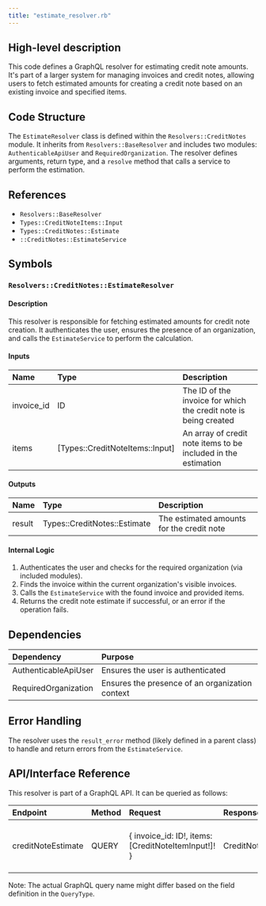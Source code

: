```yaml
---
title: "estimate_resolver.rb"
---
```


## High-level description
This code defines a GraphQL resolver for estimating credit note amounts. It's part of a larger system for managing invoices and credit notes, allowing users to fetch estimated amounts for creating a credit note based on an existing invoice and specified items.

## Code Structure
The `EstimateResolver` class is defined within the `Resolvers::CreditNotes` module. It inherits from `Resolvers::BaseResolver` and includes two modules: `AuthenticableApiUser` and `RequiredOrganization`. The resolver defines arguments, return type, and a `resolve` method that calls a service to perform the estimation.

## References
- `Resolvers::BaseResolver`
- `Types::CreditNoteItems::Input`
- `Types::CreditNotes::Estimate`
- `::CreditNotes::EstimateService`

## Symbols

### `Resolvers::CreditNotes::EstimateResolver`
#### Description
This resolver is responsible for fetching estimated amounts for credit note creation. It authenticates the user, ensures the presence of an organization, and calls the `EstimateService` to perform the calculation.

#### Inputs
| Name | Type | Description |
|:-----|:-----|:------------|
| invoice_id | ID | The ID of the invoice for which the credit note is being created |
| items | [Types::CreditNoteItems::Input] | An array of credit note items to be included in the estimation |

#### Outputs
| Name | Type | Description |
|:-----|:-----|:------------|
| result | Types::CreditNotes::Estimate | The estimated amounts for the credit note |

#### Internal Logic
1. Authenticates the user and checks for the required organization (via included modules).
2. Finds the invoice within the current organization's visible invoices.
3. Calls the `EstimateService` with the found invoice and provided items.
4. Returns the credit note estimate if successful, or an error if the operation fails.

## Dependencies
| Dependency | Purpose |
|:-----------|:--------|
| AuthenticableApiUser | Ensures the user is authenticated |
| RequiredOrganization | Ensures the presence of an organization context |

## Error Handling
The resolver uses the `result_error` method (likely defined in a parent class) to handle and return errors from the `EstimateService`.

## API/Interface Reference
This resolver is part of a GraphQL API. It can be queried as follows:

| Endpoint | Method | Request | Response | Description |
|:---------|:-------|:--------|:---------|:------------|
| creditNoteEstimate | QUERY | \{ invoice_id: ID!, items: [CreditNoteItemInput!]! \} | CreditNoteEstimate | Fetches estimated amounts for credit note creation |

Note: The actual GraphQL query name might differ based on the field definition in the `QueryType`.

